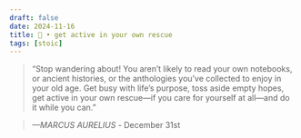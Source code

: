 ```yaml
---
draft: false 
date: 2024-11-16
title: 🗿 • get active in your own rescue
tags: [stoic]
---
```


>  “Stop wandering about! You aren’t likely to read your own notebooks, or ancient histories, or the anthologies you’ve collected to enjoy in your old age. Get busy with life’s purpose, toss aside empty hopes, get active in your own rescue—if you care for yourself at all—and do it while you can.”

> *—MARCUS AURELIUS* - December 31st